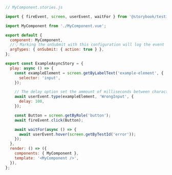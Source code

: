 ```js
// MyComponent.stories.js

import { fireEvent, screen, userEvent, waitFor } from '@storybook/testing-library';

import MyComponent from './MyComponent.vue';

export default {
  component: MyComponent,
  //👇 Marking the onSubmit with this configuration will log the event in the Actions panel
  argTypes: { onSubmit: { action: true } },
};

export const ExampleAsyncStory = {
  play: async () => {
    const exampleElement = screen.getByLabelText('example-element', {
      selector: 'input',
    });

    // The delay option set the ammount of milliseconds between characters being typed
    await userEvent.type(exampleElement, 'WrongInput', {
      delay: 100,
    });

    const Button = screen.getByRole('button');
    await fireEvent.click(Button);

    await waitFor(async () => {
      await userEvent.hover(screen.getByTestId('error'));
    });
  },
  render: () => ({
    components: { MyComponent },
    template: '<MyComponent />',
  }),
};
```